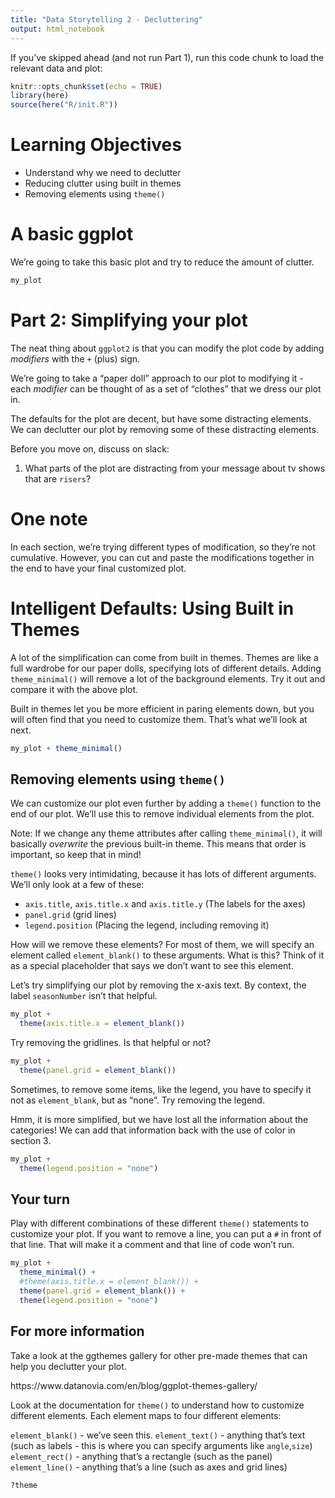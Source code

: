 ```yaml
---
title: "Data Storytelling 2 - Decluttering"
output: html_notebook
---
```

If you've skipped ahead (and not run Part 1), run this code chunk to load the relevant data and plot:

```r
knitr::opts_chunk$set(echo = TRUE)
library(here)
source(here("R/init.R"))
```

# Learning Objectives

- Understand why we need to declutter
- Reducing clutter using built in themes
- Removing elements using `theme()`



# A basic ggplot

We're going to take this basic plot and try to reduce the amount of clutter.

```r
my_plot
```

# Part 2: Simplifying your plot

The neat thing about `ggplot2` is that you can modify the plot code by adding *modifiers* with the `+` (plus) sign. 

We're going to take a "paper doll" approach to our plot to modifying it - each *modifier* can be thought of as a set of "clothes" that we dress our plot in. 

The defaults for the plot are decent, but have some distracting elements. We can declutter our plot by removing some of these distracting elements.

Before you move on, discuss on slack:

1) What parts of the plot are distracting from your message about tv shows that are `risers`?

# One note

In each section, we're trying different types of modification, so they're not cumulative. However, you can cut and paste the modifications together in the end to have your final customized plot.

# Intelligent Defaults: Using Built in Themes

A lot of the simplification can come from built in themes. Themes are like a full wardrobe for our paper dolls, specifying lots of different details.  Adding `theme_minimal()` will remove a lot of the background elements. Try it out and compare it with the above plot.

Built in themes let you be more efficient in paring elements down, but you will often find that you need to customize them. That's what we'll look at next.

```r
my_plot + theme_minimal()
```

## Removing elements using `theme()`

We can customize our plot even further by adding a `theme()` function to the end of our plot. We'll use this to remove individual elements from the plot. 

Note: If we change any theme attributes after calling `theme_minimal()`, it will basically *overwrite* the previous built-in theme. This means that order is important, so keep that in mind!

`theme()` looks very intimidating, because it has lots of different arguments. We'll only look at a few of these:

- `axis.title`, `axis.title.x` and `axis.title.y` (The labels for the axes)
- `panel.grid` (grid lines)
- `legend.position` (Placing the legend, including removing it)

How will we remove these elements? For most of them, we will specify an element called `element_blank()` to these arguments. What is this? Think of it as a special placeholder that says we don't want to see this element.

Let's try simplifying our plot by removing the x-axis text. By context, the label `seasonNumber` isn't that helpful.

```r
my_plot + 
  theme(axis.title.x = element_blank())

```

Try removing the gridlines. Is that helpful or not?

```r
my_plot + 
  theme(panel.grid = element_blank())
```

Sometimes, to remove some items, like the legend, you have to specify it not as `element_blank`, but as "none". Try removing the legend. 

Hmm, it is more simplified, but we have lost all the information about the categories! We can add that information back with the use of color in section 3.

```r
my_plot + 
  theme(legend.position = "none")
```

## Your turn

Play with different combinations of these different `theme()` statements to customize your plot. If you want to remove a line, you can put a `#` in front of that line. That will make it a comment and that line of code won't run.

```r
my_plot +
  theme_minimal() + 
  #theme(axis.title.x = element_blank()) + 
  theme(panel.grid = element_blank()) + 
  theme(legend.position = "none")
```

## For more information

Take a look at the ggthemes gallery for other pre-made themes that can help you declutter your plot.

https://www.datanovia.com/en/blog/ggplot-themes-gallery/

Look at the documentation for `theme()` to understand how to customize different elements. Each element maps to four different elements:

`element_blank()` - we've seen this.
`element_text()` - anything that's text (such as labels - this is where you can specify arguments like `angle`,`size`)
`element_rect()` - anything that's a rectangle (such as the panel)
`element_line()` - anything that's a line (such as axes and grid lines)

```r
?theme
```

